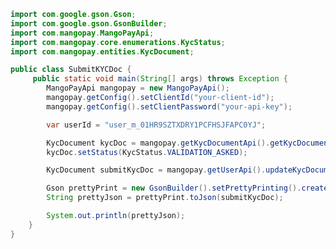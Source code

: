   
```java Java  
import com.google.gson.Gson;
import com.google.gson.GsonBuilder;
import com.mangopay.MangoPayApi;
import com.mangopay.core.enumerations.KycStatus;
import com.mangopay.entities.KycDocument;

public class SubmitKYCDoc {
     public static void main(String[] args) throws Exception {
        MangoPayApi mangopay = new MangoPayApi();
        mangopay.getConfig().setClientId("your-client-id");
        mangopay.getConfig().setClientPassword("your-api-key");

        var userId = "user_m_01HR9SZTXDRY1PCFHSJFAPC0YJ";

        KycDocument kycDoc = mangopay.getKycDocumentApi().getKycDocument("kyc_01HSB6MMPT9RPDFHSG1BN9BKPP");
        kycDoc.setStatus(KycStatus.VALIDATION_ASKED);

        KycDocument submitKycDoc = mangopay.getUserApi().updateKycDocument(userId, kycDoc);

        Gson prettyPrint = new GsonBuilder().setPrettyPrinting().create();
        String prettyJson = prettyPrint.toJson(submitKycDoc);

        System.out.println(prettyJson);
    }
}
```